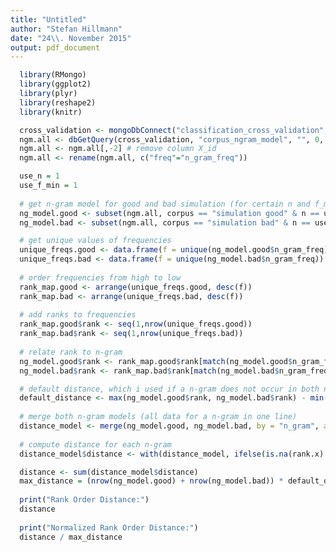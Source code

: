 ```yaml
---
title: "Untitled"
author: "Stefan Hillmann"
date: "24\\. November 2015"
output: pdf_document
---
```


```r
  library(RMongo)
  library(ggplot2)
  library(plyr)
  library(reshape2)
  library(knitr)
```

```r
  cross_validation <- mongoDbConnect("classification_cross_validation", "localhost", 27017)
  ngm.all <- dbGetQuery(cross_validation, "corpus_ngram_model", "", 0, 0)
  ngm.all <- ngm.all[,-2] # remove column X_id
  ngm.all <- rename(ngm.all, c("freq"="n_gram_freq"))
```

```r
  use_n = 1
  use_f_min = 1
  
  # get n-gram model for good and bad simulation (for certain n and f_min)
  ng_model.good <- subset(ngm.all, corpus == "simulation good" & n == use_n & f_min == use_f_min, select = c(n_gram, n_gram_freq))
  ng_model.bad <- subset(ngm.all, corpus == "simulation bad" & n == use_n & f_min == use_f_min, select = c(n_gram, n_gram_freq))
```

```r
  # get unique values of frequencies
  unique_freqs.good <- data.frame(f = unique(ng_model.good$n_gram_freq))
  unique_freqs.bad <- data.frame(f = unique(ng_model.bad$n_gram_freq))
  
  # order frequencies from high to low
  rank_map.good <- arrange(unique_freqs.good, desc(f))
  rank_map.bad <- arrange(unique_freqs.bad, desc(f))
  
  # add ranks to frequencies
  rank_map.good$rank <- seq(1,nrow(unique_freqs.good))
  rank_map.bad$rank <- seq(1,nrow(unique_freqs.bad))
  
  # relate rank to n-gram
  ng_model.good$rank <- rank_map.good$rank[match(ng_model.good$n_gram_freq, rank_map.good$f)]
  ng_model.bad$rank <- rank_map.bad$rank[match(ng_model.bad$n_gram_freq, rank_map.bad$f)]
```

```r
  # default distance, which i used if a n-gram does not occur in both n-gram models
  default_distance <- max(ng_model.good$rank, ng_model.bad$rank) - min(ng_model.good$rank, ng_model.bad$rank) + 1
  
  # merge both n-gram models (all data for a n-gram in one line)
  distance_model <- merge(ng_model.good, ng_model.bad, by = "n_gram", all = TRUE)
  
  # compute distance for each n-gram
  distance_model$distance <- with(distance_model, ifelse(is.na(rank.x) | is.na(rank.y), default_distance, abs(rank.x - rank.y)))
```

```r
  distance <- sum(distance_model$distance)
  max_distance = (nrow(ng_model.good) + nrow(ng_model.bad)) * default_distance
  
  print("Rank Order Distance:")
  distance
  
  print("Normalized Rank Order Distance:")
  distance / max_distance
  
```







